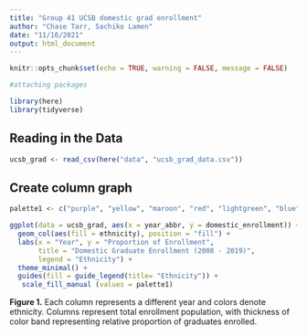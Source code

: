 ```yaml
---
title: "Group 41 UCSB domestic grad enrollment"
author: "Chase Tarr, Sachiko Lamen"
date: "11/16/2021"
output: html_document
---
```


```r
knitr::opts_chunk$set(echo = TRUE, warning = FALSE, message = FALSE)

#attaching packages

library(here)
library(tidyverse)
```

## Reading in the Data
```r
ucsb_grad <- read_csv(here("data", "ucsb_grad_data.csv"))
```
## Create column graph
```r
palette1 <- c("purple", "yellow", "maroon", "red", "lightgreen", "blue", "orange", "pink", "grey", "lightblue")

ggplot(data = ucsb_grad, aes(x = year_abbr, y = domestic_enrollment)) +
  geom_col(aes(fill = ethnicity), position = "fill") +
  labs(x = "Year", y = "Proportion of Enrollment",
       title = "Domestic Graduate Enrollment (2008 - 2019)",
       legend = "Ethnicity") +
  theme_minimal() + 
  guides(fill = guide_legend(title= "Ethnicity")) +
   scale_fill_manual (values = palette1)
```

 **Figure 1.** Each column represents a different year and colors denote ethnicity. Columns represent total enrollment population, with thickness of color band representing relative proportion of graduates enrolled.
 
